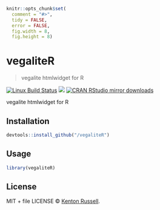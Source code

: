 
```r
knitr::opts_chunk$set(
  comment = "#>",
  tidy = FALSE,
  error = FALSE,
  fig.width = 8,
  fig.height = 8)
```

# vegaliteR

> vegalite htmlwidget for R

[![Linux Build Status](https://travis-ci.org//vegaliteR.svg?branch=master)](https://travis-ci.org//vegaliteR)
[![](http://www.r-pkg.org/badges/version/vegaliteR)](http://www.r-pkg.org/pkg/vegaliteR)
[![CRAN RStudio mirror downloads](http://cranlogs.r-pkg.org/badges/vegaliteR)](http://www.r-pkg.org/pkg/vegaliteR)


vegalite htmlwidget for R

## Installation

```r
devtools::install_github("/vegaliteR")
```

## Usage

```r
library(vegaliteR)
```

## License

MIT + file LICENSE © [Kenton Russell](https://github.com/).

